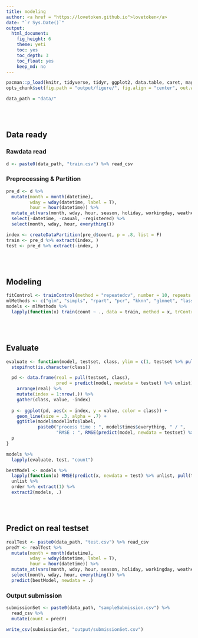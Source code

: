 ```yaml
---
title: modeling
author: <a href = "https://lovetoken.github.io">lovetoken</a>
date: "`r Sys.Date()`"
output: 
  html_document:
    fig_height: 6
    theme: yeti
    toc: yes
    toc_depth: 3
    toc_float: yes
    keep_md: no
---
```


```r
pacman::p_load(knitr, tidyverse, tidyr, ggplot2, data.table, caret, magrittr, lubridate, MLmetrics)
opts_chunk$set(fig.path = "output/figure/", fig.align = "center", out.width = "80%", warning = F, message = F)

data_path = "data/"
```

<br><br>

## Data ready

### Rawdata read

```r
d <- paste0(data_path, "train.csv") %>% read_csv
```

### Preprocessing & Partition

```r
pre_d <- d %>% 
  mutate(month = month(datetime),
         wday = wday(datetime, label = T),
         hour = hour(datetime)) %>% 
  mutate_at(vars(month, wday, hour, season, holiday, workingday, weather), as.factor) %>% 
  select(-datetime, -casual, -registered) %>% 
  select(month, wday, hour, everything())

index <- createDataPartition(pre_d$count, p = .8, list = F)
train <- pre_d %>% extract(index, )
test <- pre_d %>% extract(-index, )
```

<br><br>

## Modeling

```r
fitControl <- trainControl(method = "repeatedcv", number = 10, repeats = 3, allowParallel = TRUE)
mlMethods <- c("glm", "simpls", "rpart", "pcr", "kknn", "glmnet", "lasso", "ridge")
models <- mlMethods %>% 
  lapply(function(x) train(count ~ ., data = train, method = x, trControl = fitControl))
```

<br><br>

## Evaluate

```r
evaluate <- function(model, testset, class, ylim = c(1, testset %>% pull(class) %>% max)){
  stopifnot(is.character(class))

  pd <- data.frame(real = pull(testset, class), 
                   pred = predict(model, newdata = testset) %>% unlist) %>% tbl_df %>% 
    arrange(real) %>% 
    mutate(index = 1:nrow(.)) %>% 
    gather(class, value, -index)
    
  p <- ggplot(pd, aes(x = index, y = value, color = class)) + 
    geom_line(size = .3, alpha = .7) + 
    ggtitle(model$modelInfo$label, 
            paste0("process time : ", model$times$everything, " / ", 
                   "RMSE : ", RMSE(predict(model, newdata = testset) %>% unlist, pull(testset, class))))
  p
}
```

```r
models %>% 
  lapply(evaluate, test, "count")

bestModel <- models %>% 
  lapply(function(x) RMSE(predict(x, newdata = test) %>% unlist, pull(test, count))) %>% 
  unlist %>% 
  order %>% extract(1) %>% 
  extract2(models, .)
```

<br><br>

## Predict on real testset

```r
realTest <- paste0(data_path, "test.csv") %>% read_csv 
predY <- realTest %>% 
  mutate(month = month(datetime),
         wday = wday(datetime, label = T),
         hour = hour(datetime)) %>% 
  mutate_at(vars(month, wday, hour, season, holiday, workingday, weather), as.factor) %>% 
  select(month, wday, hour, everything()) %>% 
  predict(bestModel, newdata = .)
```

### Output submission

```r
submissionSet <- paste0(data_path, "sampleSubmission.csv") %>% 
  read_csv %>% 
  mutate(count = predY)

write_csv(submissionSet, "output/submissionSet.csv")
```


